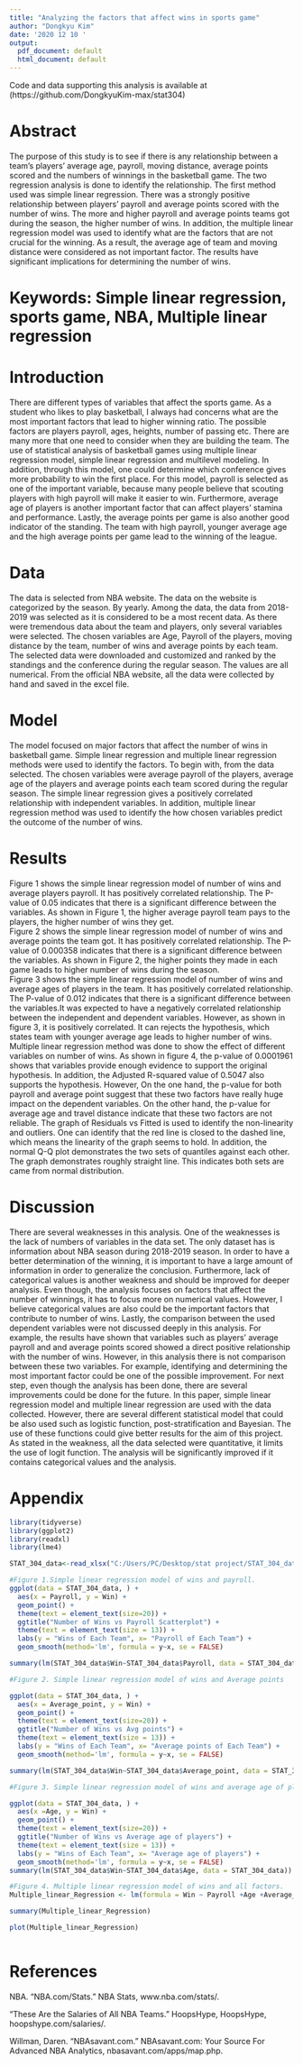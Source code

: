 ---
title: "Analyzing the factors that affect wins in sports game"
author: "Dongkyu Kim"
date: '2020 12 10 '
output:
  pdf_document: default
  html_document: default
---


Code and data supporting this analysis is available at (https://github.com/DongkyuKim-max/stat304) 


# Abstract

The purpose of this study is to see if there is any relationship between a team's players' average age, payroll, moving distance, average points scored and the numbers of winnings in the basketball game. The two regression analysis is done to identify the relationship. The first method used was simple linear regression. There was a strongly positive relationship between players' payroll and average points scored with the number of wins. The more and higher payroll and average points teams got during the season, the higher number of wins. In addition, the multiple linear regression model was used to identify what are the factors that are not crucial for the winning. As a result, the average age of team and moving distance were considered as not important factor. The results have significant implications for determining the number of wins.  




# Keywords: Simple linear regression, sports game, NBA, Multiple linear regression


# Introduction


There are different types of variables that affect the sports game. As a student who likes to play basketball, I always had concerns what are the most important factors that lead to higher winning ratio. The possible factors are players payroll,  ages, heights, number of passing etc. There are many more that one need to consider when they are building the team. The use of statistical analysis of basketball games using multiple linear regression model, simple linear regression and multilevel modeling. In addition, through this model, one could determine which conference gives more probability to win the first place. For this model, payroll is selected as one of the important variable, because many people believe that scouting players with high payroll will make it easier to win. Furthermore, average age of players is another important factor that can affect players' stamina and performance. Lastly, the average points per game is also another good indicator of the standing. The team with high payroll, younger average age and the high average points per game lead to the winning of the league. 



# Data


The data is selected from NBA website. The data on the website is categorized by the season. By yearly. Among the data, the data from 2018-2019 was selected as it is considered to be a most recent data. As there were tremendous data about the team and players, only several variables were selected. The chosen variables are Age, Payroll of the players, moving distance by the team, number of wins and average points by each team. The selected data were downloaded and customized and ranked by the standings and the conference during the regular season. The values are all numerical. From the official NBA website, all the data were collected by hand and saved in the excel file. 



# Model

The model focused on major factors that affect the number of wins in basketball game. Simple linear regression and multiple linear regression methods were used to identify the factors. To begin with, from the data selected. The chosen variables were average payroll of the players, average age of the players and average points each team scored during the regular season. The simple linear regression gives a positively correlated relationship with independent variables. In addition, multiple linear regression method was used to identify the how chosen variables predict the outcome of the number of wins. 


# Results

Figure 1 shows the simple linear regression model of number of wins and average players payroll. It has positively correlated relationship. The P-value of 0.05 indicates that there is a significant difference between the variables. As shown in Figure 1, the higher average payroll team pays to the players, the higher number of wins they get.  
Figure 2 shows the simple linear regression model of number of wins and average points the team got. It has positively correlated relationship. The P-value of 0.000358 indicates that there is a significant difference between the variables. As shown in Figure 2, the higher points they made in each game leads to higher number of wins during the season.   
Figure 3 shows the simple linear regression model of number of wins and average ages of players in the team. It has positively correlated relationship. The P-value of 0.012 indicates that there is a significant difference between the variables.It was expected to have a negatively correlated relationship between the independent and dependent variables. However, as shown in figure 3, it is positively correlated. It can rejects the hypothesis, which states team with younger average age leads to higher number of wins. 
Multiple linear regression method was done to show the effect of different variables on number of wins. As shown in figure 4, the p-value
of 0.0001961 shows that variables provide enough evidence to support the original hypothesis. In addition, the Adjusted R-squared value of 0.5047 also supports the hypothesis. However, On the one hand, the p-value for both payroll and average point suggest that these two factors have really huge impact on the dependent variables. On the other hand, the p-value for average age and travel distance indicate that these two factors are not reliable. The graph of Residuals vs Fitted is used to identify the non-linearity and outliers. One can identify that the red line is closed to the dashed line, which means the linearity of the graph seems to hold. In addition, the normal Q-Q plot demonstrates the two sets of quantiles against each other. The graph demonstrates roughly straight line. This indicates both sets are came from normal distribution. 



# Discussion

There are several weaknesses in this analysis. One of the weaknesses is the lack of numbers of variables in the data set. The only dataset has is information about NBA season during 2018-2019 season. In order to have a better determination of the winning, it is important to have a large amount of information in order to generalize the conclusion. Furthermore, lack of categorical values is another weakness and should be improved for deeper analysis. Even though, the analysis focuses on factors that affect the number of winnings, it has to focus more on numerical values. However, I believe categorical values are also could be the important factors that contribute to number of wins. Lastly, the comparison between the used dependent variables were not discussed deeply in this analysis. For example, the results have shown that variables such as players' average payroll and and average points scored showed a direct positive relationship with the number of wins. However, in this analysis there is not comparison between these two variables. For example, identifying and determining the most important factor could be one of the possible improvement. 
For next step, even though the analysis has been done, there are several improvements could be done for the future. In this paper, simple linear regression model and multiple linear regression are used with the data collected. However, there are several different statistical model that could be also used such as logistic function, post-stratification and Bayesian. The use of these functions could give better results for the aim of this project. As stated in the weakness, all the data selected were quantitative, it limits the use of logit function. The analysis will be significantly improved if it contains categorical values and the analysis. 



# Appendix

```{r}
library(tidyverse)
library(ggplot2)
library(readxl)
library(lme4)

STAT_304_data<-read_xlsx("C:/Users/PC/Desktop/stat project/STAT_304_data.xlsx")

```


```{r}
#Figure 1.Simple linear regression model of wins and payroll.  
ggplot(data = STAT_304_data, ) +
  aes(x = Payroll, y = Win) +
  geom_point() +
  theme(text = element_text(size=20)) +
  ggtitle("Number of Wins vs Payroll Scatterplot") +
  theme(text = element_text(size = 13)) + 
  labs(y = "Wins of Each Team", x= "Payroll of Each Team") +
  geom_smooth(method='lm', formula = y~x, se = FALSE)

summary(lm(STAT_304_data$Win~STAT_304_data$Payroll, data = STAT_304_data))
```


```{r}
#Figure 2. Simple linear regression model of wins and Average points

ggplot(data = STAT_304_data, ) +
  aes(x = Average_point, y = Win) +
  geom_point() +
  theme(text = element_text(size=20)) +
  ggtitle("Number of Wins vs Avg points") +
  theme(text = element_text(size = 13)) + 
  labs(y = "Wins of Each Team", x= "Average points of Each Team") +
  geom_smooth(method='lm', formula = y~x, se = FALSE)

summary(lm(STAT_304_data$Win~STAT_304_data$Average_point, data = STAT_304_data))

```


```{r}
#Figure 3. Simple linear regression model of wins and average age of players

ggplot(data = STAT_304_data, ) +
  aes(x =Age, y = Win) +
  geom_point() +
  theme(text = element_text(size=20)) +
  ggtitle("Number of Wins vs Average age of players") +
  theme(text = element_text(size = 13)) + 
  labs(y = "Wins of Each Team", x= "Average age of players") +
  geom_smooth(method='lm', formula = y~x, se = FALSE)
summary(lm(STAT_304_data$Win~STAT_304_data$Age, data = STAT_304_data))


```

```{r}
#Figure 4. Multiple linear regression model of wins and all factors. 
Multiple_linear_Regression <- lm(formula = Win ~ Payroll +Age +Average_point+Distance, data = STAT_304_data)

summary(Multiple_linear_Regression)

plot(Multiple_linear_Regression)



```


# References

NBA. “NBA.com/Stats.” NBA Stats, www.nba.com/stats/. 


“These Are the Salaries of All NBA Teams.” HoopsHype, HoopsHype, hoopshype.com/salaries/. 


Willman, Daren. “NBAsavant.com.” NBAsavant.com: Your Source For Advanced NBA Analytics, nbasavant.com/apps/map.php. 










